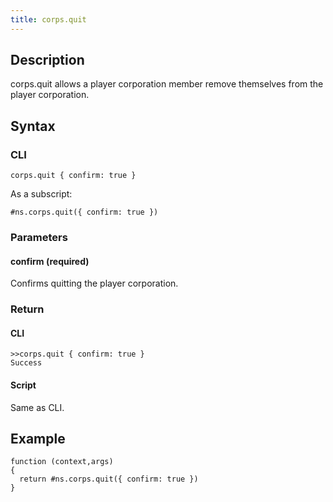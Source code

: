 ```yaml
---
title: corps.quit
---
```


## Description

corps.quit allows a player corporation member remove themselves from the player corporation.

## Syntax

### CLI

```
corps.quit { confirm: true }
```

As a subscript:

```
#ns.corps.quit({ confirm: true })
```

### Parameters

#### confirm (required)

Confirms quitting the player corporation.

### Return

#### CLI

```
>>corps.quit { confirm: true }
Success
```

#### Script

Same as CLI.

## Example

```
function (context,args)
{
  return #ns.corps.quit({ confirm: true })
}
```
